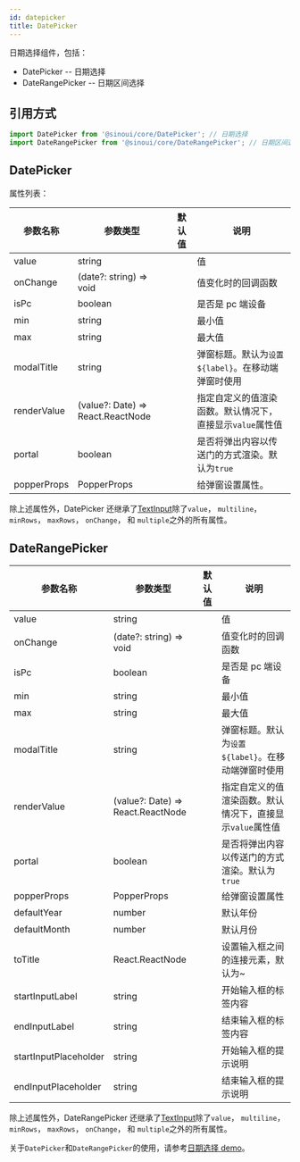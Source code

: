 ```yaml
---
id: datepicker
title: DatePicker
---
```


日期选择组件，包括：

- DatePicker -- 日期选择
- DateRangePicker -- 日期区间选择

## 引用方式

```ts
import DatePicker from '@sinoui/core/DatePicker'; // 日期选择
import DateRangePicker from '@sinoui/core/DateRangePicker'; // 日期区间选择
```

## DatePicker

属性列表：

| 参数名称    | 参数类型                          | 默认值 | 说明                                                      |
| ----------- | --------------------------------- | ------ | --------------------------------------------------------- |
| value       | string                            |        | 值                                                        |
| onChange    | (date?: string) => void           |        | 值变化时的回调函数                                        |
| isPc        | boolean                           |        | 是否是 pc 端设备                                          |
| min         | string                            |        | 最小值                                                    |
| max         | string                            |        | 最大值                                                    |
| modalTitle  | string                            |        | 弹窗标题。默认为`设置${label}`。在移动端弹窗时使用        |
| renderValue | (value?: Date) => React.ReactNode |        | 指定自定义的值渲染函数。默认情况下，直接显示`value`属性值 |
| portal      | boolean                           |        | 是否将弹出内容以传送门的方式渲染。默认为`true`            |
| popperProps | PopperProps                       |        | 给弹窗设置属性。                                          |

除上述属性外，DatePicker 还继承了[TextInput](./text-input)除了`value`， `multiline`， `minRows`， `maxRows`， `onChange`， 和 `multiple`之外的所有属性。

## DateRangePicker

| 参数名称              | 参数类型                          | 默认值 | 说明                                                      |
| --------------------- | --------------------------------- | ------ | --------------------------------------------------------- |
| value                 | string                            |        | 值                                                        |
| onChange              | (date?: string) => void           |        | 值变化时的回调函数                                        |
| isPc                  | boolean                           |        | 是否是 pc 端设备                                          |
| min                   | string                            |        | 最小值                                                    |
| max                   | string                            |        | 最大值                                                    |
| modalTitle            | string                            |        | 弹窗标题。默认为`设置${label}`。在移动端弹窗时使用        |
| renderValue           | (value?: Date) => React.ReactNode |        | 指定自定义的值渲染函数。默认情况下，直接显示`value`属性值 |
| portal                | boolean                           |        | 是否将弹出内容以传送门的方式渲染。默认为`true`            |
| popperProps           | PopperProps                       |        | 给弹窗设置属性                                            |
| defaultYear           | number                            |        | 默认年份                                                  |
| defaultMonth          | number                            |        | 默认月份                                                  |  |
| toTitle               | React.ReactNode                   |        | 设置输入框之间的连接元素，默认为~                         |
| startInputLabel       | string                            |        | 开始输入框的标签内容                                      |
| endInputLabel         | string                            |        | 结束输入框的标签内容                                      |
| startInputPlaceholder | string                            |        | 开始输入框的提示说明                                      |
| endInputPlaceholder   | string                            |        | 结束输入框的提示说明                                      |

除上述属性外，DateRangePicker 还继承了[TextInput](./text-input)除了`value`， `multiline`， `minRows`， `maxRows`， `onChange`， 和 `multiple`之外的所有属性。

关于`DatePicker`和`DateRangePicker`的使用，请参考[日期选择 demo](../components/datepicker)。

